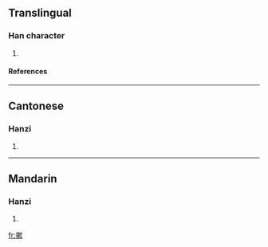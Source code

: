 ==Translingual==
===Han character===
{{Han char|rn=64|rad=手|as=11|sn=14|four=|canj=手木中人 (QDLO)}}
# {{defn|Han|sort=手11}}
====References====
{{Han ref|kx=0449.300|dkj=12580|dj=0800.160|hdz=31943.020|uh=6457|ud=25687}}

----
==Cantonese==
===Hanzi===
{{yue-hanzi|jyut=}}
# {{defn|Cantonese}}

----
==Mandarin==
===Hanzi===
{{cmn-hanzi|pin=[[s]] (sou)|wg=<sup>u</sup>}}
# {{defn|Mandarin}}

[[fr:摗]]